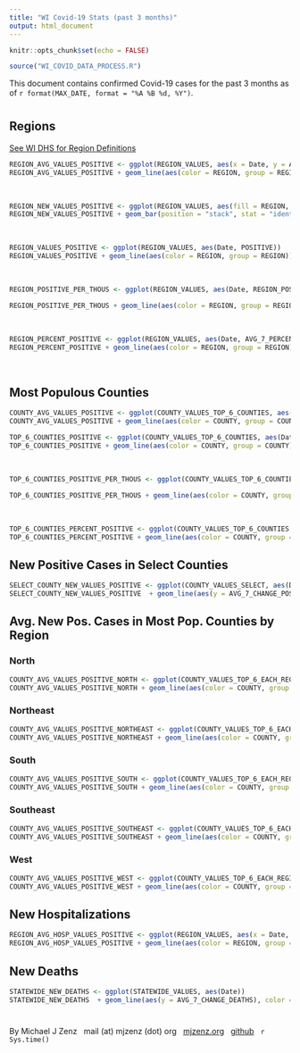 ```yaml
---
title: "WI Covid-19 Stats (past 3 months)"
output: html_document
---
```


```r
knitr::opts_chunk$set(echo = FALSE)
```



```r
source("WI_COVID_DATA_PROCESS.R")
```


This document contains confirmed Covid-19 cases for the past 3 months as of `r format(MAX_DATE, format = "%A %B %d, %Y")`.

# {.tabset}

## Regions 
[See WI DHS for Region Definitions](https://www.dhs.wisconsin.gov/aboutdhs/regions.htm)

```r

REGION_AVG_VALUES_POSITIVE <- ggplot(REGION_VALUES, aes(x = Date, y = AVG_7_CHANGE_POS))
REGION_AVG_VALUES_POSITIVE + geom_line(aes(color = REGION, group = REGION)) + labs(y = "", title  = "New  Covid-19 Cases (7-day trailing average)") 
```


&nbsp;

```r

REGION_NEW_VALUES_POSITIVE <- ggplot(REGION_VALUES, aes(fill = REGION, x = Date, y = CHANGE_POS))
REGION_NEW_VALUES_POSITIVE + geom_bar(position = "stack", stat = "identity") + labs(y = "", title  = "New Daily Covid-19 Cases") 
```


&nbsp;



```r


REGION_VALUES_POSITIVE <- ggplot(REGION_VALUES, aes(Date, POSITIVE))
REGION_VALUES_POSITIVE + geom_line(aes(color = REGION, group = REGION)) + scale_y_log10() + labs(y = "", title  = "Total Covid-19 Cases (Log Scale)")
```


&nbsp;


```r
REGION_POSITIVE_PER_THOUS <- ggplot(REGION_VALUES, aes(Date, REGION_POSITIVE_PER_THOUS))

REGION_POSITIVE_PER_THOUS + geom_line(aes(color = REGION, group = REGION)) +  labs(y = "", title = "Total Covid-19 Cases per 1000 People")
```



&nbsp;


```r
REGION_PERCENT_POSITIVE <- ggplot(REGION_VALUES, aes(Date, AVG_7_PERCENT_POS))
REGION_PERCENT_POSITIVE + geom_line(aes(color = REGION, group = REGION)) + labs(y = "", title = "Prop. Positive Tests (7-day trailing average)") + ylim(0,.45)

```



&nbsp;



## Most Populous Counties


```r

COUNTY_AVG_VALUES_POSITIVE <- ggplot(COUNTY_VALUES_TOP_6_COUNTIES, aes(x = Date, y = AVG_7_CHANGE_POS))
COUNTY_AVG_VALUES_POSITIVE + geom_line(aes(color = COUNTY, group = COUNTY)) + labs(y = "", title  = "New  Covid-19 Cases (7-day trailing average)")
```




```r


TOP_6_COUNTIES_POSITIVE <- ggplot(COUNTY_VALUES_TOP_6_COUNTIES, aes(Date, POSITIVE))
TOP_6_COUNTIES_POSITIVE + geom_line(aes(color = COUNTY, group = COUNTY)) + scale_y_log10() + labs(y = "", title  = "Total Covid-19 Cases (Log Scale)")
```


&nbsp;


```r
TOP_6_COUNTIES_POSITIVE_PER_THOUS <- ggplot(COUNTY_VALUES_TOP_6_COUNTIES, aes(Date, COUNTY_POSITIVE_PER_THOUS))

TOP_6_COUNTIES_POSITIVE_PER_THOUS + geom_line(aes(color = COUNTY, group = COUNTY)) +  labs(y = "", title = "Total Covid-19 Cases per 1000 People")
```

&nbsp;


```r
TOP_6_COUNTIES_PERCENT_POSITIVE <- ggplot(COUNTY_VALUES_TOP_6_COUNTIES, aes(Date, AVG_7_PERCENT_POS))
TOP_6_COUNTIES_PERCENT_POSITIVE + geom_line(aes(color = COUNTY, group = COUNTY)) + labs(y = "", title = "Prop. Positive Tests (7-day trailing average)") + ylim(0,.45)

```


## New Positive Cases in Select Counties

```r

SELECT_COUNTY_NEW_VALUES_POSITIVE <- ggplot(COUNTY_VALUES_SELECT, aes(Date))
SELECT_COUNTY_NEW_VALUES_POSITIVE  + geom_line(aes(y = AVG_7_CHANGE_POS), color = "black") + geom_point(aes(y = CHANGE_POS), fill = "red" ,color = "red") + geom_point(aes(y = MAX_POS), fill = "blue" ,color = "blue") + facet_wrap(~ COUNTY, ncol = 2, scales = "free")   +  labs(y = "", title  = "Daily CTY Cases (7-day AVG in black, today's value in blue)") 

```

## Avg. New Pos. Cases in Most Pop. Counties by Region

### North

```r

COUNTY_AVG_VALUES_POSITIVE_NORTH <- ggplot(COUNTY_VALUES_TOP_6_EACH_REGION[which(COUNTY_VALUES_TOP_6_EACH_REGION$REGION == "N"),], aes(x = Date, y = AVG_7_CHANGE_POS))
COUNTY_AVG_VALUES_POSITIVE_NORTH + geom_line(aes(color = COUNTY, group = COUNTY)) + labs(y = "", title  = "New  Covid-19 Cases (7-day trailing average)")
```


### Northeast

```r

COUNTY_AVG_VALUES_POSITIVE_NORTHEAST <- ggplot(COUNTY_VALUES_TOP_6_EACH_REGION[which(COUNTY_VALUES_TOP_6_EACH_REGION$REGION == "NE"),], aes(x = Date, y = AVG_7_CHANGE_POS))
COUNTY_AVG_VALUES_POSITIVE_NORTHEAST + geom_line(aes(color = COUNTY, group = COUNTY)) + labs(y = "", title  = "New  Covid-19 Cases (7-day trailing average)")
```


### South

```r

COUNTY_AVG_VALUES_POSITIVE_SOUTH <- ggplot(COUNTY_VALUES_TOP_6_EACH_REGION[which(COUNTY_VALUES_TOP_6_EACH_REGION$REGION == "S"),], aes(x = Date, y = AVG_7_CHANGE_POS))
COUNTY_AVG_VALUES_POSITIVE_SOUTH + geom_line(aes(color = COUNTY, group = COUNTY)) + labs(y = "", title  = "New  Covid-19 Cases (7-day trailing average)")
```

### Southeast


```r

COUNTY_AVG_VALUES_POSITIVE_SOUTHEAST <- ggplot(COUNTY_VALUES_TOP_6_EACH_REGION[which(COUNTY_VALUES_TOP_6_EACH_REGION$REGION == "SE"),], aes(x = Date, y = AVG_7_CHANGE_POS))
COUNTY_AVG_VALUES_POSITIVE_SOUTHEAST + geom_line(aes(color = COUNTY, group = COUNTY)) + labs(y = "", title  = "New  Covid-19 Cases (7-day trailing average)")
```

### West

```r

COUNTY_AVG_VALUES_POSITIVE_WEST <- ggplot(COUNTY_VALUES_TOP_6_EACH_REGION[which(COUNTY_VALUES_TOP_6_EACH_REGION$REGION == "W"),], aes(x = Date, y = AVG_7_CHANGE_POS))
COUNTY_AVG_VALUES_POSITIVE_WEST + geom_line(aes(color = COUNTY, group = COUNTY)) + labs(y = "", title  = "New  Covid-19 Cases (7-day trailing average)")
```

## New Hospitalizations


```r

REGION_AVG_HOSP_VALUES_POSITIVE <- ggplot(REGION_VALUES, aes(x = Date, y = AVG_7_CHANGE_HOSP))
REGION_AVG_HOSP_VALUES_POSITIVE + geom_line(aes(color = REGION, group = REGION)) + labs(y = "", title  = "New  Covid-19 Hospitalizations (7-day trailing average)") 
```

## New Deaths

```r

STATEWIDE_NEW_DEATHS <- ggplot(STATEWIDE_VALUES, aes(Date))
STATEWIDE_NEW_DEATHS  + geom_line(aes(y = AVG_7_CHANGE_DEATHS), color = "black") + geom_point(aes(y = CHANGE_DEATHS),color = "red", fill = "red") +  geom_point(aes(y = MAX_DEATHS), fill = "blue" ,color = "blue") + labs(y = "", title  = "Daily WI Deaths (7-day AVG in black, today's value in blue)") 

```







# {-}
By Michael J Zenz
&nbsp;
mail (at) mjzenz (dot) org
&nbsp;
[mjzenz.org](https://www.mjzenz.org)
&nbsp;
[github](https://github.com/mjzenz/WI-Covid)
&nbsp;
`r Sys.time()`


